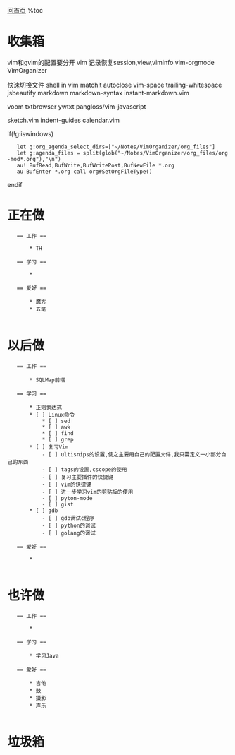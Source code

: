 [[../index|回首页]]
%toc

= 收集箱 =

vim和gvim的配置要分开
vim 记录恢复session,view,viminfo
vim-orgmode
VimOrganizer

快速切换文件
shell in vim
matchit
autoclose
vim-space
trailing-whitespace
jsbeautify
markdown
markdown-syntax
instant-markdown.vim

voom
txtbrowser
ywtxt
pangloss/vim-javascript

sketch.vim
indent-guides
calendar.vim

if(!g:iswindows)
    let g:org_agenda_select_dirs=["~/Notes/VimOrganizer/org_files"]
    let g:agenda_files = split(glob("~/Notes/VimOrganizer/org_files/org-mod*.org"),"\n")
    au! BufRead,BufWrite,BufWritePost,BufNewFile *.org
    au BufEnter *.org call org#SetOrgFileType()
endif


= 正在做 =

    == 工作 ==

        * TH

    == 学习 ==

        * 

    == 爱好 ==
        
        * 魔方
        * 五笔
    
= 以后做 =
        
    == 工作 ==
        
        * SQLMap前端
    
    == 学习 ==
        
        * 正则表达式
        * [ ] Linux命令
            * [ ] sed
            * [ ] awk
            * [ ] find
            * [ ] grep
        * [ ] 复习Vim
            - [ ] ultisnips的设置,使之主要用自己的配置文件,我只需定义一小部分自己的东西
            - [ ] tags的设置,cscope的使用
            - [ ] 复习主要插件的快捷键
            - [ ] vim的快捷键
            - [ ] 进一步学习vim的剪贴板的使用
            - [ ] pyton-mode
            - [ ] gist
        * [ ] gdb
            - [ ] gdb调试c程序
            - [ ] python的调试
            - [ ] golang的调试
    
    == 爱好 ==
    
        * 
    
= 也许做 =
        
    == 工作 ==
    
        * 
    
    == 学习 ==
        
        * 学习Java

    == 爱好 ==
            
        * 吉他
        * 鼓
        * 摄影
        * 声乐
        


= 垃圾箱 =




    

